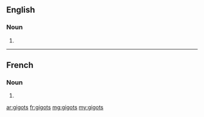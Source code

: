 ==English==

===Noun===
{{head|en}}

# {{plural of|gigot}}

----

==French==

===Noun===
{{head|fr|g=m-p}}

# {{plural of|gigot|lang=fr}}

[[ar:gigots]]
[[fr:gigots]]
[[mg:gigots]]
[[my:gigots]]